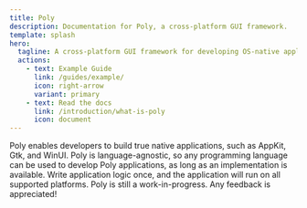 ```yaml
---
title: Poly
description: Documentation for Poly, a cross-platform GUI framework.
template: splash
hero:
  tagline: A cross-platform GUI framework for developing OS-native application with one code base.
  actions:
    - text: Example Guide
      link: /guides/example/
      icon: right-arrow
      variant: primary
    - text: Read the docs
      link: /introduction/what-is-poly
      icon: document
---
```



<CardGrid>
	<Card title="Create Real Native applications" icon="pencil">
		Poly enables developers to build true native applications, such as AppKit, Gtk, and WinUI.
	</Card>
	<Card title="Language Agnostic" icon="translate">
		Poly is language-agnostic, so any programming language can be used to develop Poly applications,
		as long as an implementation is available.
	</Card>
	<Card title="Write Once, Run Anywhere" icon="rocket">
		Write application logic once, and the application will run on all supported platforms.
	</Card>
	<Card title="Work in Progress!" icon="open-book">
		Poly is still a work-in-progress. Any feedback is appreciated!
	</Card>
</CardGrid>
